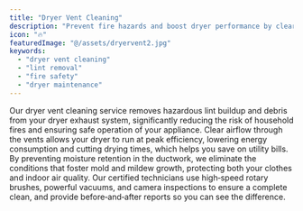```yaml
---
title: "Dryer Vent Cleaning"
description: "Prevent fire hazards and boost dryer performance by clearing lint buildup."
icon: "🔥"
featuredImage: "@/assets/dryervent2.jpg"
keywords:
  - "dryer vent cleaning"
  - "lint removal"
  - "fire safety"
  - "dryer maintenance"
---
```

Our dryer vent cleaning service removes hazardous lint buildup and debris from your dryer exhaust system, significantly reducing the risk of household fires and ensuring safe operation of your appliance. Clear airflow through the vents allows your dryer to run at peak efficiency, lowering energy consumption and cutting drying times, which helps you save on utility bills. By preventing moisture retention in the ductwork, we eliminate the conditions that foster mold and mildew growth, protecting both your clothes and indoor air quality. Our certified technicians use high‑speed rotary brushes, powerful vacuums, and camera inspections to ensure a complete clean, and provide before‑and‑after reports so you can see the difference.